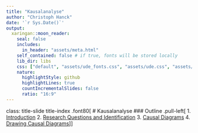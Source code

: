 ```yaml
---
title: "Kausalanalyse"
author: "Christoph Hanck"
date: '`r Sys.Date()`'
output:
  xaringan::moon_reader:
    seal: false
    includes:
      in_header: "assets/meta.html"
    self_contained: false # if true, fonts will be stored locally
    lib_dir: libs
    css: ["default", "assets/ude_fonts.css", "assets/ude.css", "assets/custom.css", "assets/title_slides.css"]
    nature:
      highlightStyle: github
      highlightLines: true
      countIncrementalSlides: false
      ratio: "16:9"
---
```

class: title-slide title-index 
.font80[
# Kausalanalyse
### Outline
.pull-left[
1. [Introduction]()
2. [Research Questions and Identification](Research Questions and Identification/QuestionsIdentification.html)
3. [Causal Diagrams](Causal Diagrams/CausalDiagrams.html)
4. [Drawing Causal Diagrams](DrawingCausalDiagrams/DrawingCausalDiagrams.html)
]]


